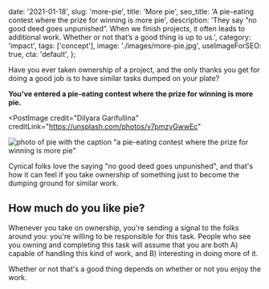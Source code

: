   date: '2021-01-18',
  slug: 'more-pie',
  title: 'More pie',
  seo_title: 'A pie-eating contest where the prize for winning is more pie',
  description:
    'They say “no good deed goes unpunished”. When we finish projects, it often leads to additional work. Whether or not that’s a good thing is up to us.',
  category: 'impact',
  tags: ['concept'],
  image: './images/more-pie.jpg',
  useImageForSEO: true,
  cta: 'default',
};

Have you ever taken ownership of a project, and the only thanks you get for doing a good job is to have similar tasks dumped on your plate?

**You've entered a pie-eating contest where the prize for winning is more pie.**

<PostImage
  credit="Dilyara Garifullina"
  creditLink="https://unsplash.com/photos/v7pmzyGwwEc"
>

  ![photo of pie with the caption "a pie-eating contest where the prize for winning is more pie"](images/more-pie-square.jpg)

</PostImage>

Cynical folks love the saying "no good deed goes unpunished", and that's how it can feel if you take ownership of something just to become the dumping ground for similar work.

## How much do you like pie?

Whenever you take on ownership, you're sending a signal to the folks around you: you're willing to be responsible for this task. People who see you owning and completing this task will assume that you are both A) capable of handling this kind of work, and B) interesting in doing more of it.

Whether or not that's a good thing depends on whether or not you enjoy the work.
